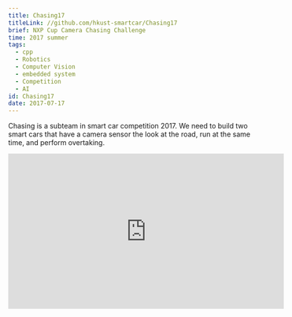 ```yaml
---
title: Chasing17
titleLink: //github.com/hkust-smartcar/Chasing17
brief: NXP Cup Camera Chasing Challenge
time: 2017 summer
tags:
  - cpp
  - Robotics
  - Computer Vision
  - embedded system
  - Competition
  - AI
id: Chasing17
date: 2017-07-17
---
```


Chasing is a subteam in smart car competition 2017. We need to build two smart cars that have a camera sensor the look at the road, run at the same time, and perform overtaking.

<iframe width="560" height="315"
        src="https://www.youtube.com/embed/XNHxQgQYgy0?si=2VbYpy3ngVnYVlLf"
        frameBorder="0"
        allowFullScreen
/>

![Competition venue](../public/img/posts/Chasing17/image-1.png)

![Camera tuning set up](../public/img/posts/Chasing17/image-2.png)
![Tunning world coordinate transform](../public/img/posts/Chasing17/image-4.png)
![World coordinate transform in action](../public/img/posts/Chasing17/image-3.png)
![Embedded console interface](../public/img/posts/Chasing17/image-6.png)
